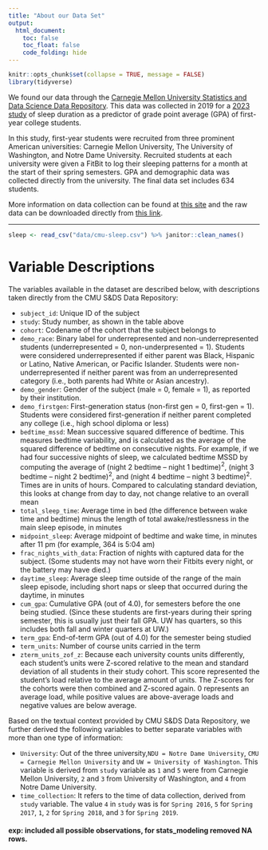```yaml
---
title: "About our Data Set"
output: 
  html_document:
    toc: false
    toc_float: false
    code_folding: hide
---
```


```r

knitr::opts_chunk$set(collapse = TRUE, message = FALSE)
library(tidyverse)

```

We found our data through the [Carnegie Mellon University Statistics and Data Science Data Repository](https://cmustatistics.github.io/data-repository/). This data was collected in 2019 for a [2023 study](https://www.pnas.org/doi/10.1073/pnas.2209123120) of sleep duration as a predictor of grade point average (GPA) of first-year college students. 

In this study, first-year students were recruited from three prominent American universities: Carnegie Mellon University, The University of Washington, and Notre Dame University. Recruited students at each university were given a FitBit to log their sleeping patterns for a month at the start of their spring semesters. GPA and demographic data was collected directly from the university. The final data set includes 634 students. 

More information on data collection can be found at [this site](https://cmustatistics.github.io/data-repository/psychology/cmu-sleep.html) and the raw data can be downloaded directly from [this link](https://cmustatistics.github.io/data-repository/data/cmu-sleep.csv). 

---

```r
sleep <- read_csv("data/cmu-sleep.csv") %>% janitor::clean_names() 

```

# Variable Descriptions 

The variables available in the dataset are described below, with descriptions taken directly from the CMU S&DS Data Repository:

* `subject_id`:	Unique ID of the subject
* `study`:	Study number, as shown in the table above
* `cohort`:	Codename of the cohort that the subject belongs to
* `demo_race`:	Binary label for underrepresented and non-underrepresented students (underrepresented = 0, non-underpresented = 1). Students were considered underrepresented if either parent was Black, Hispanic or Latino, Native American, or Pacific Islander. Students were non-underrepresented if neither parent was from an underrepresented category (i.e., both parents had White or Asian ancestry).
* `demo_gender`:	Gender of the subject (male = 0, female = 1), as reported by their institution.
* `demo_firstgen`:	First-generation status (non-first gen = 0, first-gen = 1). Students were considered first-generation if neither parent completed any college (i.e., high school diploma or less)
* `bedtime_mssd`:	Mean successive squared difference of bedtime. This measures bedtime variability, and is calculated as the average of the squared difference of bedtime on consecutive nights. For example, if we had four successive nights of sleep, we calculated bedtime MSSD by computing the average of (night 2 bedtime – night 1 bedtime)$^2$, (night 3 bedtime – night 2 bedtime)$^2$, and (night 4 bedtime – night 3 bedtime)$^2$. Times are in units of hours. Compared to calculating standard deviation, this looks at change from day to day, not change relative to an overall mean
* `total_sleep_time`:	Average time in bed (the difference between wake time and bedtime) minus the length of total awake/restlessness in the main sleep episode, in minutes
* `midpoint_sleep`:	Average midpoint of bedtime and wake time, in minutes after 11 pm (for example, 364 is 5:04 am)
* `frac_nights_with_data`:	Fraction of nights with captured data for the subject. (Some students may not have worn their Fitbits every night, or the battery may have died.)
* `daytime_sleep`:	Average sleep time outside of the range of the main sleep episode, including short naps or sleep that occurred during the daytime, in minutes
* `cum_gpa`:	Cumulative GPA (out of 4.0), for semesters before the one being studied. (Since these students are first-years during their spring semester, this is usually just their fall GPA. UW has quarters, so this includes both fall and winter quarters at UW.)
* `term_gpa`:	End-of-term GPA (out of 4.0) for the semester being studied
* `term_units`:	Number of course units carried in the term
* `zterm_units_zof_z`:	Because each university counts units differently, each student’s units were Z-scored relative to the mean and standard deviation of all students in their study cohort. This score represented the student’s load relative to the average amount of units. The Z-scores for the cohorts were then combined and Z-scored again. 0 represents an average load, while positive values are above-average loads and negative values are below average.

Based on the textual context provided by CMU S&DS Data Repository, we further derived the following variables to better separate variables with more than one type of information:

* `University`:	Out of the three university,`NDU = Notre Dame University`, `CMU = Carnegie Mellon University` and `UW = University of Washington`. This variable is derived from `study` variable as `1` and `5` were from Carnegie Mellon University, `2` and `3` from University of Washington, and `4` from Notre Dame University. 
* `time_collection`: It refers to the time of data collection, derived from `study` variable. The value `4` in `study` was is for `Spring 2016`, `5` for `Spring 2017`, `1`, `2` for `Spring 2018`, and `3` for `Spring 2019`. 


#### exp: included all possible observations, for stats_modeling removed NA rows. 


